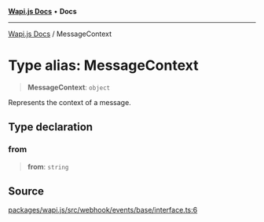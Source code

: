 [**Wapi.js Docs**](../README.mdx) • **Docs**

***

[Wapi.js Docs](../globals.mdx) / MessageContext

# Type alias: MessageContext

> **MessageContext**: `object`

Represents the context of a message.

## Type declaration

### from

> **from**: `string`

## Source

[packages/wapi.js/src/webhook/events/base/interface.ts:6](https://github.com/sarthakjdev/wapi.js/blob/13b0ae8a179e1d2ead89d348fa5b05387c8fc977/packages/wapi.js/src/webhook/events/base/interface.ts#L6)
